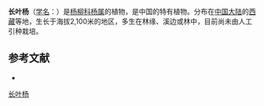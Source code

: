 {{Speciesbox
| name = 长叶杨
| status = 
| status_system = 
| image =
| genus = Populus
| species = wuana
| authority = C. Wang et Tung
}}

'''长叶杨'''（[[学名|学名]]：{{lang|la|''Populus wuana''}}）是[[杨柳科|杨柳科]][[杨属|杨属]]的植物，是中国的特有植物。分布在[[中国大陆|中国大陆]]的[[西藏|西藏]]等地，生长于海拔2,100米的地区，多生在林缘、溪边或林中，目前尚未由人工引种栽培。

== 参考文献 ==
<div class="references-small">
* {{cite web| url =http://www.bioinfo.cn/db05/KmzwSpecies.php?action=view&id=20353| title =长叶杨| work =《中国高等植物数据库全库》| publisher =中国科学院微生物研究所| author =昆明植物研究所| accessdate =2009-02-25| deadurl =yes| archiveurl =https://web.archive.org/web/20160305030738/http://www.bioinfo.cn/db05/KmzwSpecies.php?action=view&id=20353| archivedate =2016-03-05}}
</div>
{{Taxonbar|from=Q15230833}}

[[Category:杨属|长叶杨]]


{{植物小作品}}